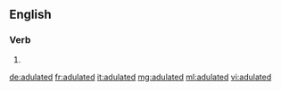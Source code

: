 ==English==

===Verb===
{{head|en}}

# {{en-past of|adulate}}

[[de:adulated]]
[[fr:adulated]]
[[it:adulated]]
[[mg:adulated]]
[[ml:adulated]]
[[vi:adulated]]